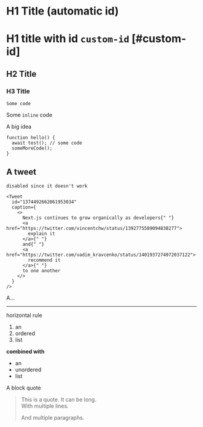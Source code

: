# H1 Title (automatic id)

# H1 title with id `custom-id` [#custom-id]

## H2 Title

### H3 Title

```
Some code
```

Some `inline` code

<Callout emoji="💡">A big idea</Callout>

```
function hello() {
  await test(); // some code
  someMoreCode();
}
```

## A tweet

```
disabled since it doesn't work

<Tweet
  id="1374492662061953034"
  caption={
    <>
      Next.js continues to grow organically as developers{" "}
      <a href="https://twitter.com/vincentchw/status/1392775589094838277">
        explain it
      </a>{" "}
      and{" "}
      <a href="https://twitter.com/vadim_kravcenko/status/1401937274972037122">
        recommend it
      </a>{" "}
      to one another
    </>
  }
/>
```

A…

***

horizontal rule

1. an
2. ordered
3. list

**combined with**

- an
- unordered
- list

A block quote

> This is a quote. It can be long.  
> With multiple lines.
>
> And multiple paragraphs.
